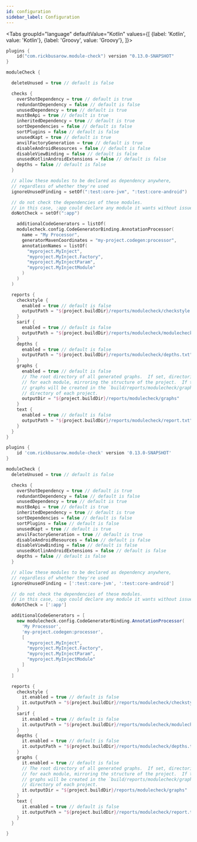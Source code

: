 ```yaml
---
id: configuration
sidebar_label: Configuration
---
```



<Tabs groupId="language"
      defaultValue="Kotlin"
      values={[
        {label: 'Kotlin', value: 'Kotlin'}, {label: 'Groovy', value: 'Groovy'},
      ]}>

  <TabItem value="Kotlin">

``` kotlin title="root/build.gradle.kts"
plugins {
    id("com.rickbusarow.module-check") version "0.13.0-SNAPSHOT"
}

moduleCheck {

  deleteUnused = true // default is false

  checks {
    overShotDependency = true // default is true
    redundantDependency = false // default is false
    unusedDependency = true // default is true
    mustBeApi = true // default is true
    inheritedDependency = true // default is true
    sortDependencies = false // default is false
    sortPlugins = false // default is false
    unusedKapt = true // default is true
    anvilFactoryGeneration = true // default is true
    disableAndroidResources = false // default is false
    disableViewBinding = false // default is false
    unusedKotlinAndroidExtensions = false // default is false
    depths = false // default is false
  }

  // allow these modules to be declared as dependency anywhere,
  // regardless of whether they're used
  ignoreUnusedFinding = setOf(":test:core-jvm", ":test:core-android")

  // do not check the dependencies of these modules.
  // in this case, :app could declare any module it wants without issue
  doNotCheck = setOf(":app")

    additionalCodeGenerators = listOf(
    modulecheck.config.CodeGeneratorBinding.AnnotationProcessor(
      name = "My Processor",
      generatorMavenCoordinates = "my-project.codegen:processor",
      annotationNames = listOf(
        "myproject.MyInject",
        "myproject.MyInject.Factory",
        "myproject.MyInjectParam",
        "myproject.MyInjectModule"
      )
    )
  )

  reports {
    checkstyle {
      enabled = true // default is false
      outputPath = "${project.buildDir}/reports/modulecheck/checkstyle.xml"
    }
    sarif {
      enabled = true // default is false
      outputPath = "${project.buildDir}/reports/modulecheck/modulecheck.sarif"
    }
    depths {
      enabled = true // default is false
      outputPath = "${project.buildDir}/reports/modulecheck/depths.txt"
    }
    graphs {
      enabled = true // default is false
      // The root directory of all generated graphs.  If set, directories will be created
      // for each module, mirroring the structure of the project.  If this property is null,
      // graphs will be created in the `build/reports/modulecheck/graphs/` relative
      // directory of each project.
      outputDir = "${project.buildDir}/reports/modulecheck/graphs"
    }
    text {
      enabled = true // default is false
      outputPath = "${project.buildDir}/reports/modulecheck/report.txt"
    }
  }
}
```

  </TabItem>

  <TabItem value="Groovy">

``` groovy title="root/build.gradle"
plugins {
    id 'com.rickbusarow.module-check' version '0.13.0-SNAPSHOT'
}

moduleCheck {
  deleteUnused = true // default is false

  checks {
    overShotDependency = true // default is true
    redundantDependency = false // default is false
    unusedDependency = true // default is true
    mustBeApi = true // default is true
    inheritedDependency = true // default is true
    sortDependencies = false // default is false
    sortPlugins = false // default is false
    unusedKapt = true // default is true
    anvilFactoryGeneration = true // default is true
    disableAndroidResources = false // default is false
    disableViewBinding = false // default is false
    unusedKotlinAndroidExtensions = false // default is false
    depths = false // default is false
  }

  // allow these modules to be declared as dependency anywhere,
  // regardless of whether they're used
  ignoreUnusedFinding = [':test:core-jvm', ':test:core-android']

  // do not check the dependencies of these modules.
  // in this case, :app could declare any module it wants without issue
  doNotCheck = [':app']

  additionalCodeGenerators = [
    new modulecheck.config.CodeGeneratorBinding.AnnotationProcessor(
      'My Processor',
      'my-project.codegen:processor',
      [
        "myproject.MyInject",
        "myproject.MyInject.Factory",
        "myproject.MyInjectParam",
        "myproject.MyInjectModule"
      ]
    )
  ]

  reports {
    checkstyle {
      it.enabled = true // default is false
      it.outputPath = "${project.buildDir}/reports/modulecheck/checkstyle.xml"
    }
    sarif {
      it.enabled = true // default is false
      it.outputPath = "${project.buildDir}/reports/modulecheck/modulecheck.sarif"
    }
    depths {
      it.enabled = true // default is false
      it.outputPath = "${project.buildDir}/reports/modulecheck/depths.txt"
    }
    graphs {
      it.enabled = true // default is false
      // The root directory of all generated graphs.  If set, directories will be created
      // for each module, mirroring the structure of the project.  If this property is null,
      // graphs will be created in the `build/reports/modulecheck/graphs/` relative
      // directory of each project.
      it.outputDir = "${project.buildDir}/reports/modulecheck/graphs"
    }
    text {
      it.enabled = true // default is false
      it.outputPath = "${project.buildDir}/reports/modulecheck/report.txt"
    }
  }

}
```
  </TabItem>
</Tabs>
